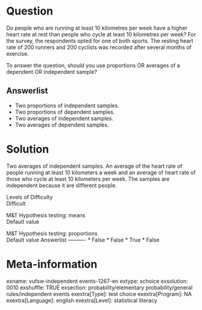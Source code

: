 Question
========
Do people who are running at least 10 kilometres per week have a higher
heart rate at rest than people who cycle at least 10 kilometres per
week? For the survey, the respondents opted for one of both sports. The
resting heart rate of 200 runners and 200 cyclists was recorded after
several months of exercise.  
  
To answer the question, should you use proportions OR averages of a
dependent OR independent sample?

Answerlist
----------
* Two proportions of independent samples.
* Two proportions of dependent samples.
* Two averages of independent samples.
* Two averages of dependent samples.

Solution
========





Two averages of independent samples. An average of the heart rate of
people running at least 10 kilometers a week and an average of heart
rate of those who cycle at least 10 kilometers per week. The samples are
independent because it are different people.





Levels of Difficulty  
Difficult

M&T Hypothesis testing: means  
Default value

M&T Hypothesis testing: proportions  
Default value
Answerlist
----------
* False
* False
* True
* False

Meta-information
================
exname: vufsw-independent events-1267-en
extype: schoice
exsolution: 0010
exshuffle: TRUE
exsection: probability/elementary probability/general rules/independent events
exextra[Type]: test choice
exextra[Program]: NA
exextra[Language]: english
exextra[Level]: statistical literacy

